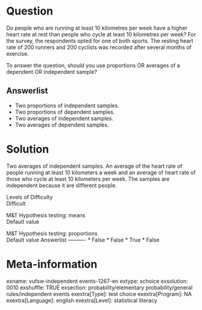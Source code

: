 Question
========
Do people who are running at least 10 kilometres per week have a higher
heart rate at rest than people who cycle at least 10 kilometres per
week? For the survey, the respondents opted for one of both sports. The
resting heart rate of 200 runners and 200 cyclists was recorded after
several months of exercise.  
  
To answer the question, should you use proportions OR averages of a
dependent OR independent sample?

Answerlist
----------
* Two proportions of independent samples.
* Two proportions of dependent samples.
* Two averages of independent samples.
* Two averages of dependent samples.

Solution
========





Two averages of independent samples. An average of the heart rate of
people running at least 10 kilometers a week and an average of heart
rate of those who cycle at least 10 kilometers per week. The samples are
independent because it are different people.





Levels of Difficulty  
Difficult

M&T Hypothesis testing: means  
Default value

M&T Hypothesis testing: proportions  
Default value
Answerlist
----------
* False
* False
* True
* False

Meta-information
================
exname: vufsw-independent events-1267-en
extype: schoice
exsolution: 0010
exshuffle: TRUE
exsection: probability/elementary probability/general rules/independent events
exextra[Type]: test choice
exextra[Program]: NA
exextra[Language]: english
exextra[Level]: statistical literacy

